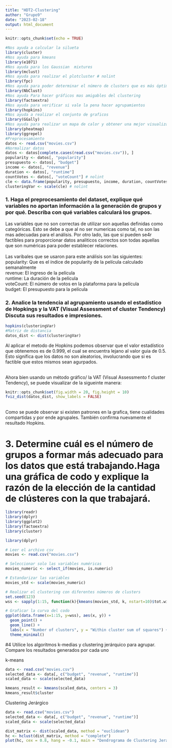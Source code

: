 ---
title: "HDT2-Clustering"
author: "Grupo9"
date: "2023-02-18"
output: html_document
---


```{r setup, include=FALSE}
knitr::opts_chunk$set(echo = TRUE)
```

```{r, include=FALSE}
#Nos ayuda a calcular la silueta
library(cluster)
#Nos ayuda para kmeans
library(e1071)
#Nos ayuda para los Gaussian  mixtures
library(mclust)
#Nos ayuda para realizar el plotcluster # nolint
library(fpc)
#Nos ayuda para poder determinar el número de clusters que es más óptimo
library(NbClust)
#Nos ayuda Para hacer gráficos mas amigables del clustering
library(factoextra)
#Nos ayuda para verificar si vale la pena hacer agrupamientos
library(hopkins)
#Nos ayuda a realizar el conjunto de graficos
library(GGally)
#Nos ayuda para realizar un mapa de calor y obtener una mejor visualización
library(pheatmap)
library(ggrepel)
#Preprocesamiento
datos <- read.csv("movies.csv")
#Normalizar datos
datos <- datos[complete.cases(read.csv("movies.csv")), ]
popularity <- datos[, "popularity"]
presupuesto <- datos[, "budget"]
income <- datos[, "revenue"]
duration <- datos[, "runtime"]
countVotes <- datos[, "voteCount"] # nolint
cle <- data.frame(popularity, presupuesto, income, duration, countVotes)
clusteringVar <- scale(cle) # nolint
```


### 1. Haga el preprocesamiento del dataset, explique qué variables no aportan información a la generación de grupos y por qué. Describa con qué variables calculará los grupos.

Las variables que no son correctas de utilizar son aquellas definidas como categóricas. Esto se debe a que al no ser numericas como tal, no son las mas adecuadas para el análisis.
Por otro lado, las que si pueden se4r factibles para proporcionar datos analiticos correctos son todas aquellas que son numéricas para poder establecer relaciones.
<br/> 
<br/> Las varibales que se usaron para este análisis son las siguientes:
<br/> popularity: Que es el índice de popularity de la película calculado semanalmente
<br/> revenue: El ingreso de la película
<br/> runtime: La duración de la película
<br/> voteCount: El número de votos en la plataforma para la película
<br/> budget: El presupuesto para la película
<br/> 

### 2. Analice la tendencia al agrupamiento usando el estadístico de Hopkings y la VAT (Visual Assessment of cluster Tendency) Discuta sus resultados e impresiones. 

```{r} 
hopkins(clusteringVar)
#Matriz de distancia
datos_dist <- dist(clusteringVar)
```
Al aplicar el metodo de Hopkins podemos observar que el valor estadístico que obtenemos es de 0.999, el cual se encuentra
lejano al valor guia de 0.5. Esto significa que los datos no son aleatorios, involucrando que si es factible que estos mismos sean agurpados.  


<br/> Ahora bien usando un método gráfico/ la VAT (Visual Assessmento f cluster Tendency), se puede visualizar de la sigueinte manera:
<br/>
```{r}
knitr::opts_chunk$set(fig.width = 20, fig.height = 10)
fviz_dist(datos_dist, show_labels = FALSE)
```
<br/>
Como se puede observar si existen patrones en la grafica, tiene cualidades compartidas y por ende agrupales. 
También confirma nuevamente el resultado Hopkins.

# 3. Determine cuál es el número de grupos a formar más adecuado para los datos que está trabajando.Haga una gráfica de codo y explique la razón de la elección de la cantidad de clústeres con la que trabajará.



```{r}

library(readr)
library(dplyr)
library(ggplot2)
library(factoextra)
library(cluster)

library(dplyr)

# Leer el archivo csv
movies <- read.csv("movies.csv")

# Seleccionar solo las variables numéricas
movies_numeric <- select_if(movies, is.numeric)

# Estandarizar las variables
movies_std <- scale(movies_numeric)

# Realizar el clustering con diferentes números de clusters
set.seed(123)
wss <- sapply(1:15, function(k){kmeans(movies_std, k, nstart=10)$tot.withinss})

# Graficar la curva del codo
ggplot(data.frame(x=1:15, y=wss), aes(x, y)) +
  geom_point() +
  geom_line() +
  labs(x = "Number of clusters", y = "Within cluster sum of squares") +
  theme_minimal()

```



#4 Utilice los algoritmos k-medias y clustering jerárquico para agrupar. Compare los resultados generados por cada uno

k-means
```{r}
data <- read.csv("movies.csv")
selected_data <- data[, c("budget", "revenue", "runtime")]
scaled_data <- scale(selected_data)

kmeans_result <- kmeans(scaled_data, centers = 3)
kmeans_result$cluster
```
Clustering Jerárgico 
```{r}
data <- read.csv("movies.csv")
selected_data <- data[, c("budget", "revenue", "runtime")]
scaled_data <- scale(selected_data)

dist_matrix <- dist(scaled_data, method = "euclidean")
hc <- hclust(dist_matrix, method = "complete")
plot(hc, cex = 0.8, hang = -0.1, main = "Dendrograma de Clustering Jerárquico")


```

